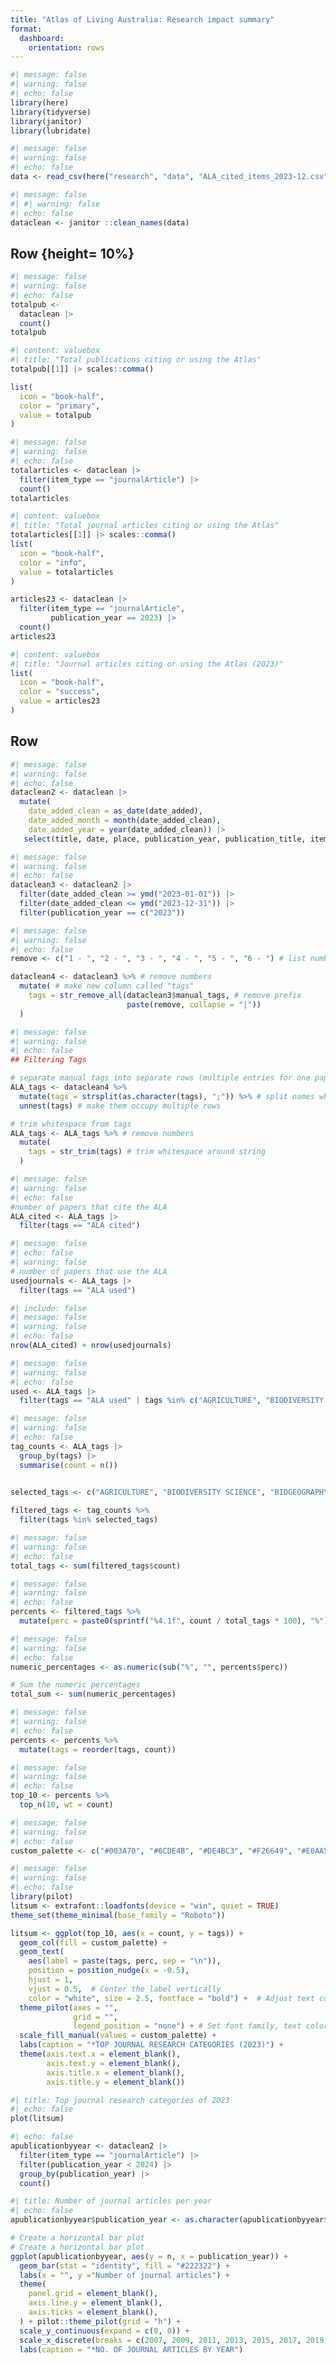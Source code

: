 ```yaml
---
title: "Atlas of Living Australia: Research impact summary"
format: 
  dashboard:
    orientation: rows
---
```


```r
#| message: false
#| warning: false
#| echo: false
library(here)
library(tidyverse)
library(janitor)
library(lubridate)
```

```r
#| message: false
#| warning: false
#| echo: false
data <- read_csv(here("research", "data", "ALA_cited_items_2023-12.csv"))
```

```r
#| message: false
#| #| warning: false
#| echo: false
dataclean <- janitor ::clean_names(data) 
```

## Row {height= 10%}

```r
#| message: false
#| warning: false
#| echo: false
totalpub <-
  dataclean |>
  count()
totalpub 
```

```r
#| content: valuebox
#| title: "Total publications citing or using the Atlas"
totalpub[[1]] |> scales::comma()

list(
  icon = "book-half",
  color = "primary",
  value = totalpub
)
```


```r
#| message: false
#| warning: false
#| echo: false
totalarticles <- dataclean |>
  filter(item_type == "journalArticle") |>
  count()
totalarticles
```

```r
#| content: valuebox
#| title: "Total journal articles citing or using the Atlas"
totalarticles[[1]] |> scales::comma()
list(
  icon = "book-half",
  color = "info",
  value = totalarticles
)
```

```r
articles23 <- dataclean |>
  filter(item_type == "journalArticle", 
         publication_year == 2023) |>
  count()
articles23
```
```r
#| content: valuebox
#| title: "Journal articles citing or using the Atlas (2023)"
list(
  icon = "book-half",
  color = "success",
  value = articles23
)
```

## Row {height=90%}

```r
#| message: false
#| warning: false
#| echo: false
dataclean2 <- dataclean |>
  mutate(
    date_added_clean = as_date(date_added),
    date_added_month = month(date_added_clean),
    date_added_year = year(date_added_clean)) |>
   select(title, date, place, publication_year, publication_title, item_type, url, manual_tags, date_added, date_added_clean, date_added_month, date_added_year)
```

```r
#| message: false
#| warning: false
#| echo: false
dataclean3 <- dataclean2 |> 
  filter(date_added_clean >= ymd("2023-01-01")) |>
  filter(date_added_clean <= ymd("2023-12-31")) |>
  filter(publication_year == c("2023")) 
```

```r
#| message: false
#| warning: false
#| echo: false
remove <- c("1 - ", "2 - ", "3 - ", "4 - ", "5 - ", "6 - ") # list numbers you want removed

dataclean4 <- dataclean3 %>% # remove numbers
  mutate( # make new column called "tags"
    tags = str_remove_all(dataclean3$manual_tags, # remove prefix
                          paste(remove, collapse = "|")) 
  )
```

```r
#| message: false
#| warning: false
#| echo: false
## Filtering Tags

# separate manual tags into separate rows (multiple entries for one paper if inc. many tags)
ALA_tags <- dataclean4 %>%
  mutate(tags = strsplit(as.character(tags), ";")) %>% # split names where there is a semicolon
  unnest(tags) # make them occupy multiple rows

# trim whitespace from tags
ALA_tags <- ALA_tags %>% # remove numbers
  mutate(
    tags = str_trim(tags) # trim whitespace around string 
  )
```

```r
#| message: false
#| warning: false
#| echo: false
#number of papers that cite the ALA
ALA_cited <- ALA_tags |>
  filter(tags == "ALA cited")
```

```r
#| message: false
#| echo: false
#| warning: false
# number of papers that use the ALA 
usedjournals <- ALA_tags |>
  filter(tags == "ALA used")
```

```r
#| include: false
#| message: false
#| warning: false
#| echo: false
nrow(ALA_cited) + nrow(usedjournals)
```

```r
#| message: false
#| warning: false
#| echo: false
used <- ALA_tags |>
  filter(tags == "ALA used" | tags %in% c("AGRICULTURE", "BIODIVERSITY SCIENCE", "BIOGEOGRAPHY", "CITIZEN SCIENCE", "CLIMATE CHANGE", "CONSERVATION", "DATA MANAGMENT", "DNA", "ECOLOGY", "ECOSYSTEM SERVICES", "EVOLUTION", "INVASIVE SPECIES", "MARINE", "PHYLOGENETICS", "SPECIES DISTRIBUTION", "TAXONOMY"))
```

```r
#| message: false
#| warning: false
#| echo: false
tag_counts <- ALA_tags |>
  group_by(tags) |>
  summarise(count = n()) 

  
selected_tags <- c("AGRICULTURE", "BIODIVERSITY SCIENCE", "BIOGEOGRAPHY", "CITIZEN SCIENCE", "CLIMATE CHANGE", "CONSERVATION", "DATA MANAGMENT", "DNA", "ECOLOGY", "ECOSYSTEM SERVICES", "EVOLUTION", "INVASIVE SPECIES", "MARINE", "PHYLOGENETICS", "SPECIES DISTRIBUTION", "TAXONOMY")

filtered_tags <- tag_counts %>%
  filter(tags %in% selected_tags)
```

```r
#| message: false
#| warning: false
#| echo: false
total_tags <- sum(filtered_tags$count)
```

```r
#| message: false
#| warning: false
#| echo: false
percents <- filtered_tags %>%
  mutate(perc = paste0(sprintf("%4.1f", count / total_tags * 100), "%"))
```

```r
#| message: false
#| warning: false
#| echo: false
numeric_percentages <- as.numeric(sub("%", "", percents$perc))

# Sum the numeric percentages
total_sum <- sum(numeric_percentages)
```

```r
#| message: false
#| warning: false
#| echo: false
percents <- percents %>%
  mutate(tags = reorder(tags, count))
```

```r
#| message: false
#| warning: false
#| echo: false
top_10 <- percents %>%
  top_n(10, wt = count)
```

```r
#| message: false
#| warning: false
#| echo: false
custom_palette <- c("#003A70", "#6CDE4B", "#DE4BC3", "#F26649", "#E0AA51", "#895C81", "#667073", "#691C32", "#6BDAD5", "#B7CD96")
```


```r
#| message: false
#| warning: false
#| echo: false
library(pilot)
litsum <- extrafont::loadfonts(device = "win", quiet = TRUE)
theme_set(theme_minimal(base_family = "Roboto"))

litsum <- ggplot(top_10, aes(x = count, y = tags)) +
  geom_col(fill = custom_palette) +
  geom_text(
    aes(label = paste(tags, perc, sep = "\n")),
    position = position_nudge(x = -0.5),
    hjust = 1,
    vjust = 0.5,  # Center the label vertically
    color = "white", size = 2.5, fontface = "bold") +  # Adjust text color, size, and fontface for bold
  theme_pilot(axes = "",
              grid = "",
              legend_position = "none") + # Set font family, text color, and bold
  scale_fill_manual(values = custom_palette) + 
  labs(caption = "*TOP JOURNAL RESEARCH CATEGORIES (2023)") +
  theme(axis.text.x = element_blank(),  
        axis.text.y = element_blank(),
        axis.title.x = element_blank(),
        axis.title.y = element_blank())  


```



```r
#| title: Top journal research categories of 2023
#| echo: false
plot(litsum)
```

```r
#| echo: false
apublicationbyyear <- dataclean2 |>
  filter(item_type == "journalArticle") |>
  filter(publication_year < 2024) |>
  group_by(publication_year) |>
  count() 
```


```r
#| title: Number of journal articles per year
#| echo: false
apublicationbyyear$publication_year <- as.character(apublicationbyyear$publication_year)

# Create a horizontal bar plot
# Create a horizontal bar plot
ggplot(apublicationbyyear, aes(y = n, x = publication_year)) +
  geom_bar(stat = "identity", fill = "#222322") +
  labs(x = "", y ="Number of journal articles") +
  theme(
    panel.grid = element_blank(),
    axis.line.y = element_blank(),
    axis.ticks = element_blank(),
  ) + pilot::theme_pilot(grid = "h") +
  scale_y_continuous(expand = c(0, 0)) +
  scale_x_discrete(breaks = c(2007, 2009, 2011, 2013, 2015, 2017, 2019, 2021, 2023))  + 
  labs(caption = "*NO. OF JOURNAL ARTICLES BY YEAR")
```
